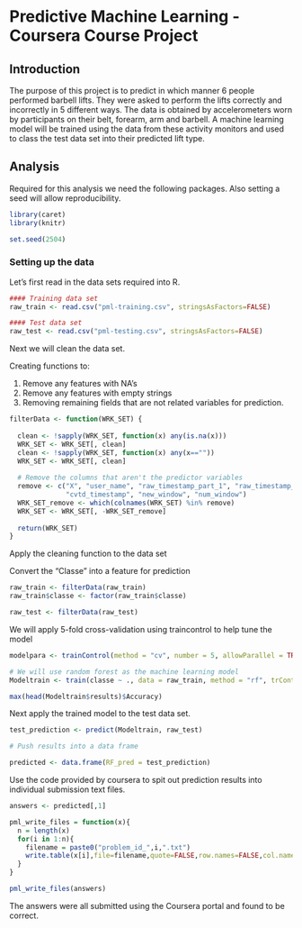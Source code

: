 Predictive Machine Learning - Coursera Course Project
========================================================

## Introduction

The purpose of this project is to predict in which manner 6 people performed barbell lifts. They were asked to perform the lifts correctly and incorrectly in 5 different ways. The data is obtained by accelerometers worn by participants on their belt, forearm, arm and barbell. A machine learning model will be trained using the data from these activity monitors and used to class the test data set into their predicted lift type.   

## Analysis

Required for this analysis we need the following packages. Also setting a seed will allow reproducibility.

```r
library(caret)
library(knitr)

set.seed(2504)
```

### Setting up the data

Let's first read in the data sets required into R.

```r
#### Training data set
raw_train <- read.csv("pml-training.csv", stringsAsFactors=FALSE)

#### Test data set
raw_test <- read.csv("pml-testing.csv", stringsAsFactors=FALSE)
```

Next we will clean the data set.

Creating functions to:

1. Remove any features with NA's
2. Remove any features with empty strings
3. Removing remaining fields that are not related variables for prediction.

```r

filterData <- function(WRK_SET) {
  
  clean <- !sapply(WRK_SET, function(x) any(is.na(x)))
  WRK_SET <- WRK_SET[, clean]
  clean <- !sapply(WRK_SET, function(x) any(x==""))
  WRK_SET <- WRK_SET[, clean]
  
  # Remove the columns that aren't the predictor variables
  remove <- c("X", "user_name", "raw_timestamp_part_1", "raw_timestamp_part_2", 
              "cvtd_timestamp", "new_window", "num_window")
  WRK_SET_remove <- which(colnames(WRK_SET) %in% remove)
  WRK_SET <- WRK_SET[, -WRK_SET_remove]
  
  return(WRK_SET)
}

```

Apply the cleaning function to the data set

Convert the "Classe" into a feature for prediction
```r
raw_train <- filterData(raw_train)
raw_train$classe <- factor(raw_train$classe)

raw_test <- filterData(raw_test)
```

We will apply 5-fold cross-validation using traincontrol to help tune the model

```r
modelpara <- trainControl(method = "cv", number = 5, allowParallel = TRUE, verboseIter = TRUE)

# We will use random forest as the machine learning model
Modeltrain <- train(classe ~ ., data = raw_train, method = "rf", trControl = modelpara)

max(head(Modeltrain$results)$Accuracy)

```

Next apply the trained model to the test data set.

```r
test_prediction <- predict(Modeltrain, raw_test)

# Push results into a data frame

predicted <- data.frame(RF_pred = test_prediction)

```

Use the code provided by coursera to spit out prediction results into individual submission text files.

```r

answers <- predicted[,1]

pml_write_files = function(x){
  n = length(x)
  for(i in 1:n){
    filename = paste0("problem_id_",i,".txt")
    write.table(x[i],file=filename,quote=FALSE,row.names=FALSE,col.names=FALSE)
  }
}

pml_write_files(answers)

```

The answers were all submitted using the Coursera portal and found to be correct.














